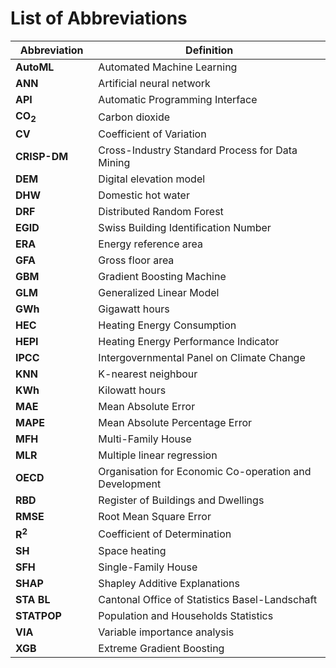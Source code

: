 # List of Abbreviations {.unnumbered}

| **Abbreviation** | **Definition**                                         |
|-------------------|-----------------------------------------------------|
| **AutoML**       | Automated Machine Learning                             |
| **ANN**          | Artificial neural network                              |
| **API**          | Automatic Programming Interface                        |
| **CO~2~**        | Carbon dioxide                                         |
| **CV**           | Coefficient of Variation                               |
| **CRISP-DM**     | Cross-Industry Standard Process for Data Mining        |
| **DEM**          | Digital elevation model                                |
| **DHW**          | Domestic hot water                                     |
| **DRF**          | Distributed Random Forest                              |
| **EGID**         | Swiss Building Identification Number                   |
| **ERA**          | Energy reference area                                  |
| **GFA**          | Gross floor area                                       |
| **GBM**          | Gradient Boosting Machine                              |
| **GLM**          | Generalized Linear Model                               |
| **GWh**          | Gigawatt hours                                         |
| **HEC**          | Heating Energy Consumption                             |
| **HEPI**         | Heating Energy Performance Indicator                   |
| **IPCC**         | Intergovernmental Panel on Climate Change              |
| **KNN**          | K-nearest neighbour                                    |
| **KWh**          | Kilowatt hours                                         |
| **MAE**          | Mean Absolute Error                                    |
| **MAPE**         | Mean Absolute Percentage Error                         |
| **MFH**          | Multi-Family House                                     |
| **MLR**          | Multiple linear regression                             |
| **OECD**         | Organisation for Economic Co-operation and Development |
| **RBD**          | Register of Buildings and Dwellings                    |
| **RMSE**         | Root Mean Square Error                                 |
| **R^2^**         | Coefficient of Determination                           |
| **SH**           | Space heating                                          |
| **SFH**          | Single-Family House                                    |
| **SHAP**         | Shapley Additive Explanations                          |
| **STA BL**       | Cantonal Office of Statistics Basel-Landschaft         |
| **STATPOP**      | Population and Households Statistics                   |
| **VIA**          | Variable importance analysis                           |
| **XGB**          | Extreme Gradient Boosting                              |
